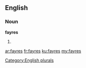 ==English==

===Noun===
'''fayres'''

# {{plural of|fayre}}

[[Category:English plurals]]

[[ar:fayres]]
[[fr:fayres]]
[[ku:fayres]]
[[my:fayres]]
